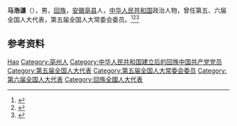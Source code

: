 '''马浩谦'''（{{bd|1930年代|1930年或1932年|1987年|}}），男，[[回族|回族]]，[[安徽|安徽]][[亳县|亳县]]人，[[中华人民共和国|中华人民共和国]]政治人物，曾任第五、六届全国人大代表，第五届全国人大常委会委员。<ref>{{Cite book|title=安徽人物大辞典|author=戎毓明主编; 王仪之, 方平, 叶洪渠等副主编|publisher=团结出版社|year=1992|isbn=|location=北京|pages=}}</ref><ref>{{Cite book|title=中华人民共和国职官志|author=何虎生, 李耀东, 向常福主编|publisher=中国社会出版社|year=2003|isbn=9787800883934|location=北京|pages=}}</ref><ref>{{cite book|title=中囯人名大辞典·当代人物卷|author=廖盖隆等编|year=1990|publisher=上海辞书出版社|location=上海|page=}}</ref>

== 参考资料 ==
{{reflist}}

{{中华人民共和国政治人物小作品}}
{{Authority control}}
{{DEFAULTSORT:Ma马}}
[[Category:马姓|Hao]]
[[Category:亳州人|Category:亳州人]]
[[Category:中华人民共和国建立后的回族中国共产党党员|Category:中华人民共和国建立后的回族中国共产党党员]]
[[Category:第五届全国人大代表|Category:第五届全国人大代表]]
[[Category:第五届全国人大常委会委员|Category:第五届全国人大常委会委员]]
[[Category:第六届全国人大代表|Category:第六届全国人大代表]]
[[Category:回族全國人大代表|Category:回族全國人大代表]]